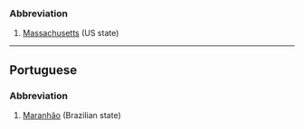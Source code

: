 ===Abbreviation===
#[[Massachusetts]] (US state)
----
==Portuguese==
===Abbreviation===
#[[Maranhão]] (Brazilian state)